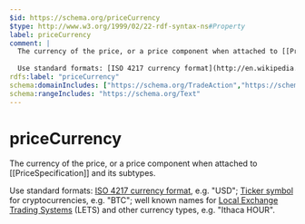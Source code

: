 ```yaml
---
$id: https://schema.org/priceCurrency
$type: http://www.w3.org/1999/02/22-rdf-syntax-ns#Property
label: priceCurrency
comment: |
  The currency of the price, or a price component when attached to [[PriceSpecification]] and its subtypes.
  
  Use standard formats: [ISO 4217 currency format](http://en.wikipedia.org/wiki/ISO_4217), e.g. "USD"; [Ticker symbol](https://en.wikipedia.org/wiki/List_of_cryptocurrencies) for cryptocurrencies, e.g. "BTC"; well known names for [Local Exchange Trading Systems](https://en.wikipedia.org/wiki/Local_exchange_trading_system) (LETS) and other currency types, e.g. "Ithaca HOUR".
rdfs:label: "priceCurrency"
schema:domainIncludes: ["https://schema.org/TradeAction","https://schema.org/PriceSpecification","https://schema.org/DonateAction","https://schema.org/Reservation","https://schema.org/Ticket","https://schema.org/Offer"]
schema:rangeIncludes: "https://schema.org/Text"
---
```


# priceCurrency

The currency of the price, or a price component when attached to [[PriceSpecification]] and its subtypes.

Use standard formats: [ISO 4217 currency format](http://en.wikipedia.org/wiki/ISO_4217), e.g. "USD"; [Ticker symbol](https://en.wikipedia.org/wiki/List_of_cryptocurrencies) for cryptocurrencies, e.g. "BTC"; well known names for [Local Exchange Trading Systems](https://en.wikipedia.org/wiki/Local_exchange_trading_system) (LETS) and other currency types, e.g. "Ithaca HOUR".

